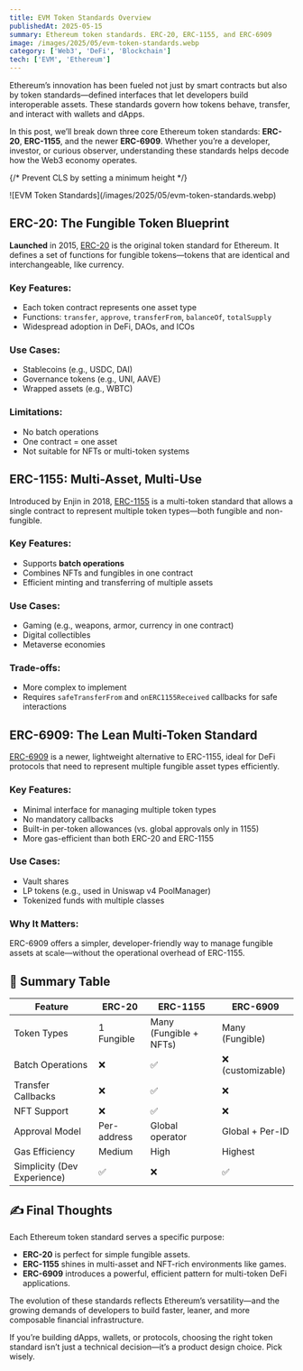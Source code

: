 ```yaml
---
title: EVM Token Standards Overview
publishedAt: 2025-05-15
summary: Ethereum token standards. ERC-20, ERC-1155, and ERC-6909
image: /images/2025/05/evm-token-standards.webp
category: ['Web3', 'DeFi', 'Blockchain']
tech: ['EVM', 'Ethereum']
---
```


Ethereum’s innovation has been fueled not just by smart contracts but also by token standards—defined interfaces that let developers build interoperable assets. These standards govern how tokens behave, transfer, and interact with wallets and dApps.

In this post, we’ll break down three core Ethereum token standards: **ERC-20**, **ERC-1155**, and the newer **ERC-6909**. Whether you’re a developer, investor, or curious observer, understanding these standards helps decode how the Web3 economy operates.

{/* Prevent CLS by setting a minimum height */}
<div style={{ minHeight: '300px' }}>
![EVM Token Standards](/images/2025/05/evm-token-standards.webp)
</div>

## ERC-20: The Fungible Token Blueprint

**Launched** in 2015, [ERC-20](https://eips.ethereum.org/EIPS/eip-20) is the original token standard for Ethereum. It defines a set of functions for fungible tokens—tokens that are identical and interchangeable, like currency.

### Key Features:

* Each token contract represents one asset type
* Functions: `transfer`, `approve`, `transferFrom`, `balanceOf`, `totalSupply`
* Widespread adoption in DeFi, DAOs, and ICOs

### Use Cases:

* Stablecoins (e.g., USDC, DAI)
* Governance tokens (e.g., UNI, AAVE)
* Wrapped assets (e.g., WBTC)

### Limitations:

* No batch operations
* One contract = one asset
* Not suitable for NFTs or multi-token systems


## ERC-1155: Multi-Asset, Multi-Use

Introduced by Enjin in 2018, [ERC-1155](https://eips.ethereum.org/EIPS/eip-1155) is a multi-token standard that allows a single contract to represent multiple token types—both fungible and non-fungible.

### Key Features:

* Supports **batch operations**
* Combines NFTs and fungibles in one contract
* Efficient minting and transferring of multiple assets

### Use Cases:

* Gaming (e.g., weapons, armor, currency in one contract)
* Digital collectibles
* Metaverse economies

### Trade-offs:

* More complex to implement
* Requires `safeTransferFrom` and `onERC1155Received` callbacks for safe interactions


## ERC-6909: The Lean Multi-Token Standard

[ERC-6909](https://eips.ethereum.org/EIPS/eip-6909) is a newer, lightweight alternative to ERC-1155, ideal for DeFi protocols that need to represent multiple fungible asset types efficiently.

### Key Features:

* Minimal interface for managing multiple token types
* No mandatory callbacks
* Built-in per-token allowances (vs. global approvals only in 1155)
* More gas-efficient than both ERC-20 and ERC-1155

### Use Cases:

* Vault shares
* LP tokens (e.g., used in Uniswap v4 PoolManager)
* Tokenized funds with multiple classes

### Why It Matters:

ERC-6909 offers a simpler, developer-friendly way to manage fungible assets at scale—without the operational overhead of ERC-1155.


## 🧠 Summary Table

| Feature                     | ERC-20      | ERC-1155               | ERC-6909         |
| --------------------------- | ----------- | ---------------------- | ---------------- |
| Token Types                 | 1 Fungible  | Many (Fungible + NFTs) | Many (Fungible)  |
| Batch Operations            | ❌           | ✅                      | ❌ (customizable) |
| Transfer Callbacks          | ❌           | ✅                      | ❌                |
| NFT Support                 | ❌           | ✅                      | ❌                |
| Approval Model              | Per-address | Global operator        | Global + Per-ID  |
| Gas Efficiency              | Medium      | High                   | Highest          |
| Simplicity (Dev Experience) | ✅           | ❌                      | ✅                |


## ✍️ Final Thoughts

Each Ethereum token standard serves a specific purpose:

* **ERC-20** is perfect for simple fungible assets.
* **ERC-1155** shines in multi-asset and NFT-rich environments like games.
* **ERC-6909** introduces a powerful, efficient pattern for multi-token DeFi applications.

The evolution of these standards reflects Ethereum’s versatility—and the growing demands of developers to build faster, leaner, and more composable financial infrastructure.

If you’re building dApps, wallets, or protocols, choosing the right token standard isn’t just a technical decision—it’s a product design choice. Pick wisely.

